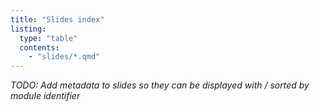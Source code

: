 ```yaml
---
title: "Slides index"
listing:
  type: "table"
  contents:
    - "slides/*.qmd"
---
```


_TODO: Add metadata to slides so they can be displayed with / sorted by module
identifier_
